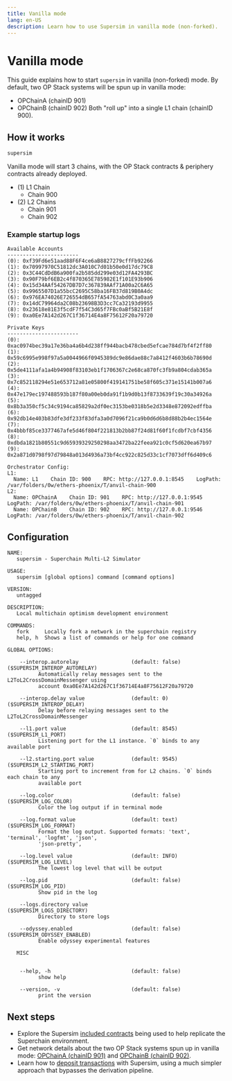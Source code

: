 ```yaml
---
title: Vanilla mode
lang: en-US
description: Learn how to use Supersim in vanilla mode (non-forked).
---
```



# Vanilla mode

This guide explains how to start `supersim` in vanilla (non-forked) mode. By default, two OP Stack systems will be spun up in vanilla mode:

*   OPChainA (chainID 901)
*   OPChainB (chainID 902)
    Both "roll up" into a single L1 chain (chainID 900).

## How it works

```sh
supersim
```

Vanilla mode will start 3 chains, with the OP Stack contracts & periphery contracts already deployed.

*   (1) L1 Chain
    *   Chain 900
*   (2) L2 Chains
    *   Chain 901
    *   Chain 902

### Example startup logs

```
Available Accounts
-----------------------
(0): 0xf39Fd6e51aad88F6F4ce6aB8827279cffFb92266
(1): 0x70997970C51812dc3A010C7d01b50e0d17dc79C8
(2): 0x3C44CdDdB6a900fa2b585dd299e03d12FA4293BC
(3): 0x90F79bf6EB2c4f870365E785982E1f101E93b906
(4): 0x15d34AAf54267DB7D7c367839AAf71A00a2C6A65
(5): 0x9965507D1a55bcC2695C58ba16FB37d819B0A4dc
(6): 0x976EA74026E726554dB657fA54763abd0C3a0aa9
(7): 0x14dC79964da2C08b23698B3D3cc7Ca32193d9955
(8): 0x23618e81E3f5cdF7f54C3d65f7FBc0aBf5B21E8f
(9): 0xa0Ee7A142d267C1f36714E4a8F75612F20a79720

Private Keys
-----------------------
(0): 0xac0974bec39a17e36ba4a6b4d238ff944bacb478cbed5efcae784d7bf4f2ff80
(1): 0x59c6995e998f97a5a0044966f0945389dc9e86dae88c7a8412f4603b6b78690d
(2): 0x5de4111afa1a4b94908f83103eb1f1706367c2e68ca870fc3fb9a804cdab365a
(3): 0x7c852118294e51e653712a81e05800f419141751be58f605c371e15141b007a6
(4): 0x47e179ec197488593b187f80a00eb0da91f1b9d0b13f8733639f19c30a34926a
(5): 0x8b3a350cf5c34c9194ca85829a2df0ec3153be0318b5e2d3348e872092edffba
(6): 0x92db14e403b83dfe3df233f83dfa3a0d7096f21ca9b0d6d6b8d88b2b4ec1564e
(7): 0x4bbbf85ce3377467afe5d46f804f221813b2bb87f24d81f60f1fcdbf7cbf4356
(8): 0xdbda1821b80551c9d65939329250298aa3472ba22feea921c0cf5d620ea67b97
(9): 0x2a871d0798f97d79848a013d4936a73bf4cc922c825d33c1cf7073dff6d409c6

Orchestrator Config:
L1:
  Name: L1    Chain ID: 900    RPC: http://127.0.0.1:8545    LogPath: /var/folders/0w/ethers-phoenix/T/anvil-chain-900
L2:
  Name: OPChainA    Chain ID: 901    RPC: http://127.0.0.1:9545    LogPath: /var/folders/0w/ethers-phoenix/T/anvil-chain-901
  Name: OPChainB    Chain ID: 902    RPC: http://127.0.0.1:9546    LogPath: /var/folders/0w/ethers-phoenix/T/anvil-chain-902
```

## Configuration

```
NAME:
   supersim - Superchain Multi-L2 Simulator

USAGE:
   supersim [global options] command [command options]

VERSION:
   untagged

DESCRIPTION:
   Local multichain optimism development environment

COMMANDS:
   fork     Locally fork a network in the superchain registry
   help, h  Shows a list of commands or help for one command

GLOBAL OPTIONS:

    --interop.autorelay                 (default: false)                   ($SUPERSIM_INTEROP_AUTORELAY)
          Automatically relay messages sent to the L2ToL2CrossDomainMessenger using
          account 0xa0Ee7A142d267C1f36714E4a8F75612F20a79720

    --interop.delay value               (default: 0)                       ($SUPERSIM_INTEROP_DELAY)
          Delay before relaying messages sent to the L2ToL2CrossDomainMessenger

    --l1.port value                     (default: 8545)                    ($SUPERSIM_L1_PORT)
          Listening port for the L1 instance. `0` binds to any available port

    --l2.starting.port value            (default: 9545)                    ($SUPERSIM_L2_STARTING_PORT)
          Starting port to increment from for L2 chains. `0` binds each chain to any
          available port

    --log.color                         (default: false)                   ($SUPERSIM_LOG_COLOR)
          Color the log output if in terminal mode

    --log.format value                  (default: text)                    ($SUPERSIM_LOG_FORMAT)
          Format the log output. Supported formats: 'text', 'terminal', 'logfmt', 'json',
          'json-pretty',

    --log.level value                   (default: INFO)                    ($SUPERSIM_LOG_LEVEL)
          The lowest log level that will be output

    --log.pid                           (default: false)                   ($SUPERSIM_LOG_PID)
          Show pid in the log

    --logs.directory value                                                 ($SUPERSIM_LOGS_DIRECTORY)
          Directory to store logs

    --odyssey.enabled                   (default: false)                   ($SUPERSIM_ODYSSEY_ENABLED)
          Enable odyssey experimental features

   MISC


    --help, -h                          (default: false)
          show help

    --version, -v                       (default: false)
          print the version
```

## Next steps

*   Explore the Supersim [included contracts](/app-developers/supersim/chain-env/included-contracts) being used to help replicate the Superchain environment.
*   Get network details about the two OP Stack systems spun up in vanilla mode: [OPChainA (chainID 901)](/app-developers/supersim/chain-env/chain-a) and [OPChainB (chainID 902)](/app-developers/supersim/chain-env/chain-b).
*   Learn how to [deposit transactions](/app-developers/supersim/deposit-transactions) with Supersim, using a much simpler approach that bypasses the derivation pipeline.
